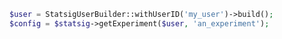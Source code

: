 ```php
$user = StatsigUserBuilder::withUserID('my_user')->build();
$config = $statsig->getExperiment($user, 'an_experiment');
```